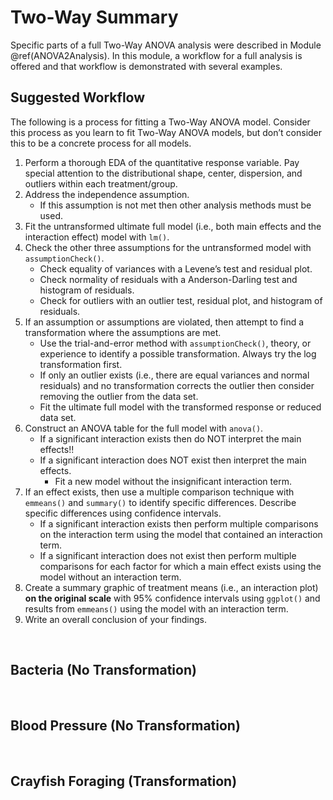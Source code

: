 # Two-Way Summary {#ANOVA2Summary}

Specific parts of a full Two-Way ANOVA analysis were described in Module \@ref(ANOVA2Analysis). In this module, a workflow for a full analysis is offered and that workflow is demonstrated with several examples.

## Suggested Workflow
The following is a process for fitting a Two-Way ANOVA model. Consider this process as you learn to fit Two-Way ANOVA models, but don't consider this to be a concrete process for all models.

1. Perform a thorough EDA of the quantitative response variable. Pay special attention to the distributional shape, center, dispersion, and outliers within each treatment/group.
1. Address the independence assumption.
    * If this assumption is not met then other analysis methods must be used.
1. Fit the untransformed ultimate full model (i.e., both main effects and the interaction effect) model with `lm()`.
1. Check the other three assumptions for the untransformed model with `assumptionCheck()`.
    * Check equality of variances with a Levene's test and residual plot.
    * Check normality of residuals with a Anderson-Darling test and histogram of residuals.
    * Check for outliers with an outlier test, residual plot, and histogram of residuals.
1. If an assumption or assumptions are violated, then attempt to find a transformation where the assumptions are met.
    * Use the trial-and-error method with `assumptionCheck()`, theory, or experience to identify a possible transformation. Always try the log transformation first.
    * If only an outlier exists (i.e., there are equal variances and normal residuals) and no transformation corrects the outlier then consider removing the outlier from the data set.
    * Fit the ultimate full model with the transformed response or reduced data set.
1. Construct an ANOVA table for the full model with `anova()`.
    * If a significant interaction exists then do NOT interpret the main effects!!
    * If a significant interaction does NOT exist then interpret the main effects.
        * Fit a new model without the insignificant interaction term.
1. If an effect exists, then use a multiple comparison technique with `emmeans()` and `summary()` to identify specific differences. Describe specific differences using confidence intervals.
    * If a significant interaction exists then perform multiple comparisons on the interaction term using the model that contained an interaction term.
    * If a significant interaction does not exist then perform multiple comparisons for each factor for which a main effect exists using the model without an interaction term.
1. Create a summary graphic of treatment means (i.e., an interaction plot) **on the original scale** with 95% confidence intervals using `ggplot()` and results from `emmeans()` using the model with an interaction term.
1. Write an overall conclusion of your findings.

&nbsp;

## Bacteria (No Transformation)


&nbsp;

## Blood Pressure (No Transformation)


&nbsp;

## Crayfish Foraging (Transformation)

